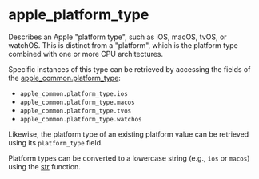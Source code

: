 <html devsite>
<head>
  <meta name="project_path" value="/_project.yaml">
  <meta name="book_path" value="/versions/6.2.0/_book.yaml">
</head>
<body>

<h1 class="page-title" id="modules.apple_platform_type">apple_platform_type</h1>

<!-- {% raw %} -->

Describes an Apple "platform type", such as iOS, macOS, tvOS, or watchOS. This is distinct from a "platform", which is the platform type combined with one or more CPU architectures.<p>Specific instances of this type can be retrieved by accessing the fields of the <a href='apple_common.html#platform_type'>apple_common.platform_type</a>:<br><ul><li><code>apple_common.platform_type.ios</code></li><li><code>apple_common.platform_type.macos</code></li><li><code>apple_common.platform_type.tvos</code></li><li><code>apple_common.platform_type.watchos</code></li></ul><p>Likewise, the platform type of an existing platform value can be retrieved using its <code>platform_type</code> field.<p>Platform types can be converted to a lowercase string (e.g., <code>ios</code> or <code>macos</code>) using the <a href='globals.html#str'>str</a> function.



</body>
</html>

<!-- {% endraw %} -->
